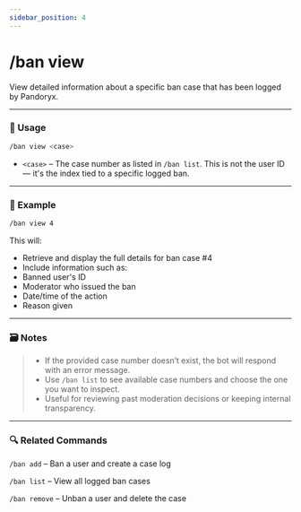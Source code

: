 ```yaml
---
sidebar_position: 4
---
```


# /ban view

View detailed information about a specific ban case that has been logged by Pandoryx.

<hr className="md-divider-gradient" />

### 💬 Usage
```bash
/ban view <case>
```
- `<case>` – The case number as listed in `/ban list`. This is not the user ID — it's the index tied to a specific logged ban.

<hr className="md-divider-gradient" />

### 📌 Example
```bash
/ban view 4
```
This will:
- Retrieve and display the full details for ban case #4
- Include information such as:
- Banned user's ID
- Moderator who issued the ban
- Date/time of the action
- Reason given

<hr className="md-divider-gradient" />

### 🗃️ Notes
> - If the provided case number doesn’t exist, the bot will respond with an error message.
> - Use `/ban list` to see available case numbers and choose the one you want to inspect.
> - Useful for reviewing past moderation decisions or keeping internal transparency.

<hr className="md-divider-gradient" />

### 🔍 Related Commands
`/ban add` – Ban a user and create a case log

`/ban list` – View all logged ban cases

`/ban remove` – Unban a user and delete the case